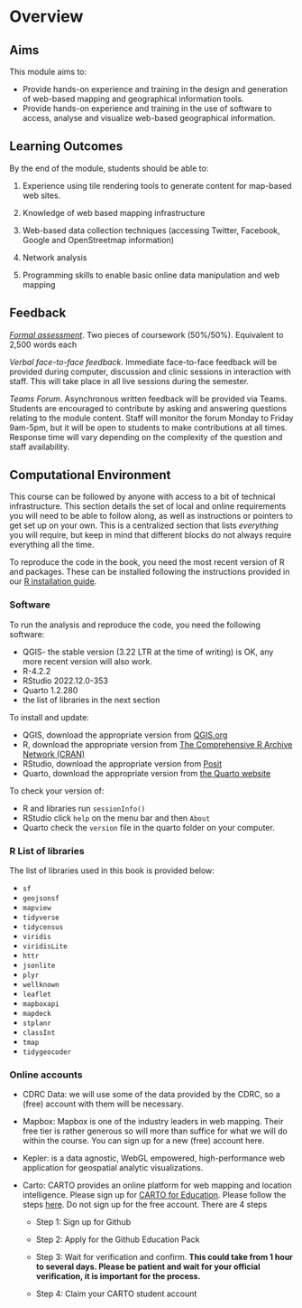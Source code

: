 # Overview {.unnumbered}

## Aims

This module aims to:

-   Provide hands-on experience and training in the design and generation of web-based mapping and geographical information tools.
-   Provide hands-on experience and training in the use of software to access, analyse and visualize web-based geographical information.

## Learning Outcomes

By the end of the module, students should be able to:

(1) Experience using tile rendering tools to generate content for map-based web sites.

(2) Knowledge of web based mapping infrastructure

(3) Web-based data collection techniques (accessing Twitter, Facebook, Google and OpenStreetmap information)

(4) Network analysis

(5) Programming skills to enable basic online data manipulation and web mapping

## Feedback

[*Formal assessment*](https://gdsl-ul.github.io/wma/assess.html). Two pieces of coursework (50%/50%). Equivalent to 2,500 words each

*Verbal face-to-face feedback*. Immediate face-to-face feedback will be provided during computer, discussion and clinic sessions in interaction with staff. This will take place in all live sessions during the semester.

*Teams Forum*. Asynchronous written feedback will be provided via Teams. Students are encouraged to contribute by asking and answering questions relating to the module content. Staff will monitor the forum Monday to Friday 9am-5pm, but it will be open to students to make contributions at all times. Response time will vary depending on the complexity of the question and staff availability.

## Computational Environment

This course can be followed by anyone with access to a bit of technical infrastructure. This section details the set of local and online requirements you will need to be able to follow along, as well as instructions or pointers to get set up on your own. This is a centralized section that lists *everything* you will require, but keep in mind that different blocks do not always require everything all the time.

To reproduce the code in the book, you need the most recent version of R and packages. These can be installed following the instructions provided in our [R installation guide](https://gdsl-ul.github.io/r_install/).

### Software

To run the analysis and reproduce the code, you need the following software:

-   QGIS- the stable version (3.22 LTR at the time of writing) is OK, any more recent version will also work.
-   R-4.2.2
-   RStudio 2022.12.0-353
-   Quarto 1.2.280
-   the list of libraries in the next section

To install and update:

-   QGIS, download the appropriate version from [QGIS.org](https://www.qgis.org/en/site/forusers/download.html)
-   R, download the appropriate version from [The Comprehensive R Archive Network (CRAN)](https://cran.r-project.org)
-   RStudio, download the appropriate version from [Posit](https://posit.co/download/rstudio-desktop/)
-   Quarto, download the appropriate version from [the Quarto website](https://quarto.org/docs/get-started/)

To check your version of:

-   R and libraries run `sessionInfo()`
-   RStudio click `help` on the menu bar and then `About`
-   Quarto check the `version` file in the quarto folder on your computer.

### R List of libraries

The list of libraries used in this book is provided below:

-   `sf`
-   `geojsonsf`
-   `mapview`
-   `tidyverse`
-   `tidycensus`
-   `viridis`
-   `viridisLite`
-   `httr`
-   `jsonlite`
-   `plyr`
-   `wellknown`
-   `leaflet`
-   `mapboxapi`
-   `mapdeck`
-   `stplanr`
-   `classInt`
-   `tmap`
-   `tidygeocoder`

### Online accounts

-   CDRC Data: we will use some of the data provided by the CDRC, so a (free) account with them will be necessary.

-   Mapbox: Mapbox is one of the industry leaders in web mapping. Their free tier is rather generous so will more than suffice for what we will do within the course. You can sign up for a new (free) account here.

-   Kepler: is a data agnostic, WebGL empowered, high-performance web application for geospatial analytic visualizations.

-   Carto: CARTO provides an online platform for web mapping and location intelligence. Please sign up for [CARTO for Education](https://docs.carto.com/faqs/carto-for-education). Please follow the steps [here](https://docs.carto.com/faqs/carto-for-education). Do not sign up for the free account. There are 4 steps

    -   Step 1: Sign up for Github

    -   Step 2: Apply for the Github Education Pack

    -   Step 3: Wait for verification and confirm. **This could take from 1 hour to several days. Please be patient and wait for your official verification, it is important for the process.**

    -   Step 4: Claim your CARTO student account
